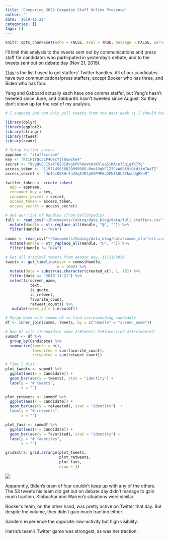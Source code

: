 ```yaml
---
title: 'Comparing 2020 Campaign Staff Online Presence'
author: ''
date: '2019-11-22'
categories: []
tags: []
---
```


```r
knitr::opts_chunk$set(echo = FALSE, eval = TRUE, message = FALSE, warning = FALSE)
```


I'll limit this analysis to the tweets sent out by communications and press staff for candidates who particpated in yesterday's debate, and to the tweets sent out on debate day (Nov 21, 2019).


[This](https://ballotpedia.org/Presidential_election_key_staffers,_2020) is the list I used to get staffers' Twitter handles. All of our candidates have two communications/press staffers, except Booker who has three, and Biden who has four. 

Yang and Gabbard actually each have one comms staffer, but Yang's hasn't tweeted since June, and Gabbard's hasn't tweeted since August. So they don't show up for the rest of my analysis.

```r
# I suppose you can only pull tweets from the past week :( I should have cached the api chunk, and/or saved the df. I saved the image from the last time I ran this. So that's all I can use, for now. But below is how I made it:

library(dplyr)
library(ggplot2)
library(stringr)
library(rtweet)
library(readr)

# Setup twitter access
appname <- "staffscrape"
key <- "RTiH1TQcJLP4O8cYjlRuwZKe4"
secret <- "9vgduSJISaYTQ23IdVgkPVh9wVmAzW3leqSjKAco73q1gfK7Yg"
access_token <- "1197145858829099008-Nnw1OqbF1ZfCvW08fUtQtditmTWaTI"
access_secret <- "JnIeiD5RHrSnVSq8JRJpK5PMF6qGFN1S8LSZkuUUgRXoM"

twitter_token <- create_token(
  app = appname,
  consumer_key = key,
  consumer_secret = secret,
  access_token = access_token,
  access_secret = access_secret)

# Get our list of handles (from ballotpedia)
full <- read_csv("~/Documents/Coding/data_blog/data/full_staffers.csv") %>%
  mutate(Handle = str_replace_all(Handle, "@", "")) %>%
  filter(Handle != "N/A")
         
comms <- read_csv("~/Documents/Coding/data_blog/data/comms_staffers.csv") %>%
  mutate(Handle = str_replace_all(Handle, "@", "")) %>%
  filter(Handle != "N/A")

# Get all original tweets from debate day, 11/21/2019
tweets <- get_timeline(user = comms$Handle, 
                       n = 1000) %>%
  mutate(date = substr(as.character(created_at), 1, 10)) %>%
  filter(date == "2019-11-21") %>%
  select(c(screen_name, 
           text, 
           is_quote, 
           is_retweet,
           favorite_count,
           retweet_count)) %>%
   mutate(tweet_id = 1:nrow(df)) 

# Merge back with comms df to find corresponding candidate
df <- inner_join(comms, tweets, by = c("Handle" = "screen_name"))

# New df with 1)candidate name 2)#tweets 3)#favorited 4)#retweeted
summdf <- df %>% 
  group_by(Candidate) %>%
  summarize(tweets = n(),
            favorited = sum(favorite_count),
            retweeted = sum(retweet_count))

# Time 2 plot
plot_tweets <- summdf %>% 
  ggplot(aes(x = Candidate)) +
  geom_bar(aes(y = tweets), stat = "identity") +
  labs(y = "# tweets",
       x = "")

plot_retweets <- summdf %>%
  ggplot(aes(x = Candidate)) +
  geom_bar(aes(y = retweeted), stat = "identity")  + 
  labs(y = "# retweets",
       x = "")

plot_favs <- summdf %>%
  ggplot(aes(x = Candidate)) +
  geom_bar(aes(y = favorited), stat = "identity") + 
  labs(y = "# favorites",
       x = "")

gridExtra::grid.arrange(plot_tweets, 
                        plot_retweets,
                        plot_favs,
                        nrow = 3)

```

![](https://i.imgur.com/Cwdd2Tn.png)


Apparently, Biden's team of four couldn't keep up with any of the others. The 53 tweets his team did get out on debate day didn't manage to gain much traction. Klobuchar and Warren's situations were similar.

Booker's team, on the other hand, was pretty active on Twitter that day. But despite the volume, they didn't gain much traction either. 

Sanders experience the opposite: low-activity but high visibility.

Harris's team's Twitter game was strongest, as was her traction. 

